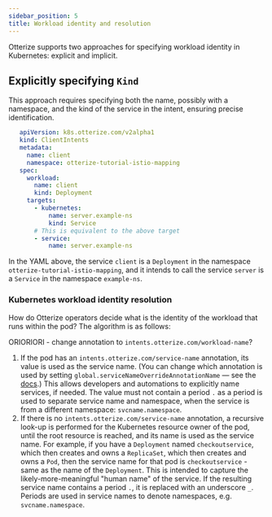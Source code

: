 ```yaml
---
sidebar_position: 5
title: Workload identity and resolution
---
```

Otterize supports two approaches for specifying workload identity in Kubernetes: explicit and implicit.

## Explicitly specifying `Kind`
This approach requires specifying both the name, possibly with a namespace, and the kind of the service in the intent, ensuring precise identification.
```yaml
   apiVersion: k8s.otterize.com/v2alpha1
   kind: ClientIntents
   metadata:
     name: client
     namespace: otterize-tutorial-istio-mapping
   spec:
     workload:
       name: client
       kind: Deployment
     targets:
       - kubernetes:
           name: server.example-ns
           kind: Service
       # This is equivalent to the above target
       - service:
           name: server.example-ns
```
In the YAML above, the service `client` is a `Deployment` in the namespace `otterize-tutorial-istio-mapping`, and it intends to call the service `server` is a `Service` in the namespace `example-ns`.


### Kubernetes workload identity resolution
How do Otterize operators decide what is the identity of the workload that runs within the pod? The algorithm is as follows:

ORIORIORI - change annotation to `intents.otterize.com/workload-name`?
1. If the pod has an `intents.otterize.com/service-name` annotation, its value is used as the service name. (You can change which annotation is used by setting `global.serviceNameOverrideAnnotationName` &mdash; see the [docs](/reference/otterize-chart#global-parameters).) This allows developers and
   automations to explicitly name services, if needed. The value must not contain a period `.` as a period is used to separate service name and namespace, when the service is from a different namespace: `svcname.namespace`.
2. If there is no `intents.otterize.com/service-name` annotation, a recursive look-up is performed for the Kubernetes resource owner of
   the pod, until the root resource is reached, and its name is used as the service name. For example, if you have
   a `Deployment` named `checkoutservice`, which then creates and owns a `ReplicaSet`, which then creates and owns
   a `Pod`, then the service name for that pod is `checkoutservice` - same as the name of the `Deployment`. This is
   intended to capture the likely-more-meaningful "human name" of the service. If the resulting service name contains
   a period `.`, it is replaced with an underscore `_`. Periods are used in service names to denote namespaces, e.g. `svcname.namespace`.
